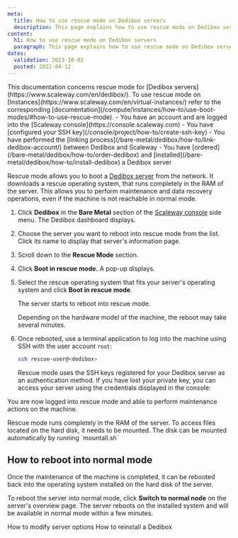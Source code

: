```yaml
---
meta:
  title: How to use rescue mode on Dedibox servers
  description: This page explains how to use rescue mode on Dedibox servers
content:
  h1: How to use rescue mode on Dedibox servers
  paragraph: This page explains how to use rescue mode on Dedibox servers
dates:
  validation: 2023-10-02
  posted: 2022-04-12
---
```


<Macro id="dedibox-scaleway-migration" />

<Macro id="iam-requirements" />

<Message type="note">
  This documentation concerns rescue mode for [Dedibox servers](https://www.scaleway.com/en/dedibox/). To use rescue mode on [Instances](https://www.scaleway.com/en/virtual-instances/) refer to the corresponding [documentation](/compute/instances/how-to/use-boot-modes/#how-to-use-rescue-mode).
</Message>

<Message type="requirement">
  - You have an account and are logged into the [Scaleway console](https://console.scaleway.com)
  - You have [configured your SSH key](/console/project/how-to/create-ssh-key)
  - You have performed the [linking process](/bare-metal/dedibox/how-to/link-dedibox-account/) between Dedibox and Scaleway
  - You have [ordered](/bare-metal/dedibox/how-to/order-dedibox) and [installed](/bare-metal/dedibox/how-to/install-dedibox) a Dedibox server
</Message>

Rescue mode allows you to boot a [Dedibox server](https://www.scaleway.com/en/dedibox/) from the network. It downloads a rescue operating system, that runs completely in the RAM of the server. This allows you to perform maintenance and data recovery operations, even if the machine is not reachable in normal mode.

1. Click **Dedibox** in the **Bare Metal** section of the [Scaleway console](https://console.scaleway.com) side menu. The Dedibox dashboard displays.
2. Choose the server you want to reboot into rescue mode from the list. Click its name to display that server's information page.
3. Scroll down to the **Rescue Mode** section.
4. Click **Boot in rescue mode.** A pop-up displays.
5. Select the rescue operating system that fits your server's operating system and click **Boot in rescue mode**.
    <Lightbox src="scaleway-select-rescue.webp" alt="" />

    The server starts to reboot into rescue mode. 

    <Message type="note">
      Depending on the hardware model of the machine, the reboot may take several minutes.
    </Message>
5. Once rebooted, use a terminal application to log into the machine using SSH with the user account `root`:
    ```bash
    ssh rescue-user@<dedibox>
    ```

    <Message type="tip">
      Rescue mode uses the SSH keys registered for your Dedibox server as an authentication method. If you have lost your private key, you can access your server using the credentials displayed in the console:

      <Lightbox src="scaleway-rescue-credentials.webp" alt="" />
    </Message>

You are now logged into rescue mode and able to perform maintenance actions on the machine.

<Message type="tip">
  Rescue mode runs completely in the RAM of the server. To access files located on the hard disk, it needs to be mounted. The disk can be mounted automatically by running `mountall.sh`
</Message>

## How to reboot into normal mode

Once the maintenance of the machine is completed, it can be rebooted back into the operating system installed on the hard disk of the server.

To reboot the server into normal mode, click **Switch to normal node** on the server's overview page. The server reboots on the installed system and will be available in normal mode within a few minutes.

<Lightbox src="scaleway-normal-mode.webp" alt="" />


<Navigation title="See also">
  <PreviousButton to="/bare-metal/dedibox/how-to/modify-server-options">How to modify server options</PreviousButton>
  <NextButton to="/bare-metal/dedibox/how-to/reinstall-dedibox">How to reinstall a Dedibox</NextButton>
</Navigation>